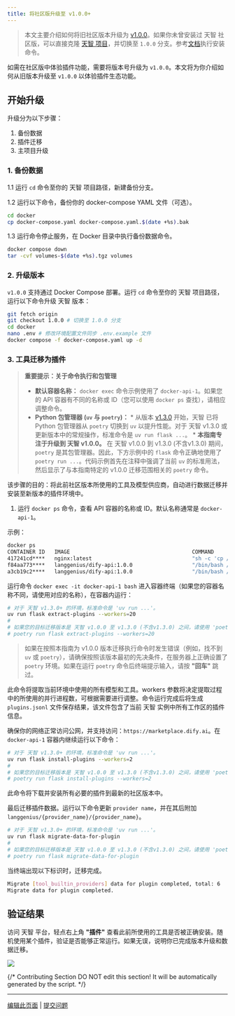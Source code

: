```yaml
---
title: 将社区版升级至 v1.0.0+
---
```



> 本文主要介绍如何将旧社区版本升级为 [v1.0.0](https://github.com/langgenius/dify/releases/tag/1.0.0)。如果你未曾安装过 天智 社区版，可以直接克隆 [天智 项目](https://github.com/langgenius/dify)，并切换至 `1.0.0` 分支。参考[文档](https://docs.dify.ai/zh-hans/getting-started/install-self-hosted/docker-compose)执行安装命令。

如需在社区版中体验插件功能，需要将版本号升级为 `v1.0.0`。本文将为你介绍如何从旧版本升级至 `v1.0.0` 以体验插件生态功能。

## 开始升级

升级分为以下步骤：

1. 备份数据
2. 插件迁移
3. 主项目升级

### 1. 备份数据

1.1 运行 `cd` 命令至你的 天智 项目路径，新建备份分支。

1.2 运行以下命令，备份你的 docker-compose YAML 文件（可选）。

```bash
cd docker
cp docker-compose.yaml docker-compose.yaml.$(date +%s).bak
```

1.3 运行命令停止服务，在 Docker 目录中执行备份数据命令。

```bash
docker compose down
tar -cvf volumes-$(date +%s).tgz volumes
```

### 2. 升级版本

`v1.0.0` 支持通过 Docker Compose 部署。运行 `cd` 命令至你的 天智 项目路径，运行以下命令升级 天智 版本：

```bash
git fetch origin
git checkout 1.0.0 # 切换至 1.0.0 分支
cd docker
nano .env # 修改环境配置文件同步 .env.example 文件
docker compose -f docker-compose.yaml up -d
```

### 3. 工具迁移为插件

> **重要提示：关于命令执行和包管理**
> *   **默认容器名称：** `docker exec` 命令示例使用了 `docker-api-1`。如果您的 API 容器有不同的名称或 ID（您可以使用 `docker ps` 查找），请相应调整命令。
> *   **Python 包管理器 (`uv` 与 `poetry`)：**
    *   从版本 [v1.3.0](https://github.com/langgenius/dify/releases/tag/1.3.0) 开始，天智 已将 Python 包管理器从 `poetry` 切换到 `uv` 以提升性能。对于 天智 v1.3.0 或更新版本中的常规操作，标准命令是 `uv run flask ...`。
    *   **本指南专注于升级到 天智 v1.0.0。** 在 天智 v1.0.0 到 v1.3.0 (不含v1.3.0) 期间，`poetry` 是其包管理器。因此，下方示例中的 `flask` 命令正确地使用了 `poetry run ...`。代码示例首先在注释中强调了当前 `uv` 的标准用法，然后显示了与本指南特定的 v1.0.0 迁移范围相关的 `poetry` 命令。

该步骤的目的：将此前社区版本所使用的工具及模型供应商，自动进行数据迁移并安装至新版本的插件环境中。

1. 运行 `docker ps` 命令，查看 API 容器的名称或 ID。默认名称通常是 `docker-api-1`。

示例：

```bash
docker ps
CONTAINER ID   IMAGE                                       COMMAND                  CREATED       STATUS                 PORTS                                                                                                                             NAMES
417241cd****   nginx:latest                                "sh -c 'cp /docker-e…"   3 hours ago   Up 3 hours             0.0.0.0:80->80/tcp, :::80->80/tcp, 0.0.0.0:443->443/tcp, :::443->443/tcp                                                          docker-nginx-1
f84aa773****   langgenius/dify-api:1.0.0                   "/bin/bash /entrypoi…"   3 hours ago   Up 3 hours             5001/tcp                                                                                                                          docker-worker-1
a3cb19c2****   langgenius/dify-api:1.0.0                   "/bin/bash /entrypoi…"   3 hours ago   Up 3 hours             5001/tcp                                                                                                                          docker-api-1
```

运行命令 `docker exec -it docker-api-1 bash` 进入容器终端（如果您的容器名称不同，请使用对应的名称），在容器内运行：

```bash
# 对于 天智 v1.3.0+ 的环境，标准命令是 'uv run ...'。
uv run flask extract-plugins --workers=20
#
# 如果您的目标迁移版本是 天智 v1.0.0 至 v1.3.0 (不含v1.3.0) 之间，请使用 'poetry':
# poetry run flask extract-plugins --workers=20
```

> 如果在按照本指南为 v1.0.0 版本迁移执行命令时发生错误（例如，找不到 `uv` 或 `poetry`），请确保按照该版本最初的先决条件，在服务器上正确设置了 `poetry` 环境。如果在运行 `poetry` 命令后终端提示输入，请按 **"回车"** 跳过。

此命令将提取当前环境中使用的所有模型和工具。workers 参数将决定提取过程中的所使用的并行进程数，可根据需要进行调整。命令运行完成后将生成 `plugins.jsonl` 文件保存结果，该文件包含了当前 天智 实例中所有工作区的插件信息。

确保你的网络正常访问公网，并支持访问：`https://marketplace.dify.ai`。在 `docker-api-1` 容器内继续运行以下命令：

```bash
# 对于 天智 v1.3.0+ 的环境，标准命令是 'uv run ...'。
uv run flask install-plugins --workers=2
#
# 如果您的目标迁移版本是 天智 v1.0.0 至 v1.3.0 (不含v1.3.0) 之间，请使用 'poetry':
# poetry run flask install-plugins --workers=2
```

此命令将下载并安装所有必要的插件到最新的社区版本中。

最后迁移插件数据。运行以下命令更新 `provider name`，并在其后附加 `langgenius/{provider_name}/{provider_name}`。

```bash
# 对于 天智 v1.3.0+ 的环境，标准命令是 'uv run ...'。
uv run flask migrate-data-for-plugin
#
# 如果您的目标迁移版本是 天智 v1.0.0 至 v1.3.0 (不含v1.3.0) 之间，请使用 'poetry':
# poetry run flask migrate-data-for-plugin
``` 

当终端出现以下标识时，迁移完成。

```bash
Migrate [tool_builtin_providers] data for plugin completed, total: 6
Migrate data for plugin completed.
```

## 验证结果

访问 天智 平台，轻点右上角 **"插件"** 查看此前所使用的工具是否被正确安装。随机使用某个插件，验证是否能够正常运行。如果无误，说明你已完成版本升级和数据迁移。

![](https://assets-docs.dify.ai/2025/02/6467b3578d3d3e96510f50a09442d5a5.png)

{/*
Contributing Section
DO NOT edit this section!
It will be automatically generated by the script.
*/}

---

[编辑此页面](https://github.com/langgenius/dify-docs/edit/main/zh-hans/development/migration/migrate-to-v1.mdx) | [提交问题](https://github.com/langgenius/dify-docs/issues/new?template=docs.yml)

